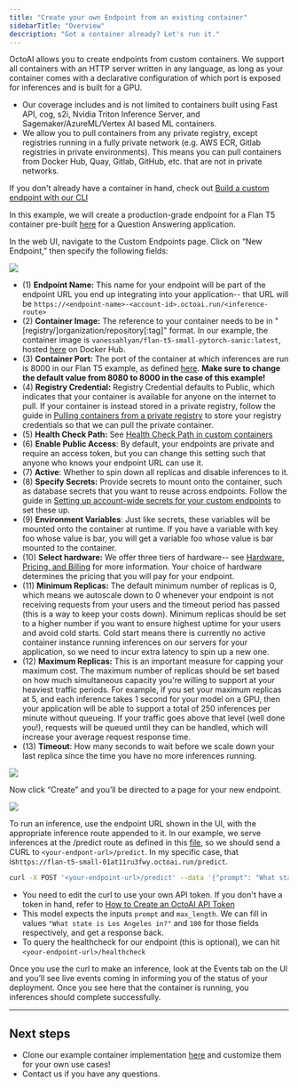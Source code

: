 ```yaml
---
title: "Create your own Endpoint from an existing container"
sidebarTitle: "Overview"
description: "Got a container already? Let's run it."
---
```


OctoAI allows you to create endpoints from custom containers. We support all containers with an HTTP server written in any language, as long as your container comes with a declarative configuration of which port is exposed for inferences and is built for a GPU. 

* Our coverage includes and is not limited to containers built using Fast API, cog, s2i, Nvidia Triton Inference Server, and Sagemaker/AzureML/Vertex AI based ML containers.
* We allow you to pull containers from any private registry, except registries running in a fully private network (e.g. AWS ECR, Gitlab registries in private environments). This means you can pull containers from Docker Hub, Quay, Gitlab, GitHub, etc. that are not in private networks.

If you don't already have a container in hand, check out [Build a custom endpoint with our CLI](/docs/containerize-your-code-with-our-cli)

In this example, we will create a production-grade endpoint for a Flan T5 container pre-built [here](https://hub.docker.com/r/vanessahlyan/flan-t5-small-pytorch-sanic) for a Question Answering application.

In the web UI, navigate to the Custom Endpoints page. Click on “New Endpoint,” then specify the following fields: 

![](/images/4135ca5-002_PricingForNewEndpoint.png)

* (1) **Endpoint Name:** This name for your endpoint will be part of the endpoint URL you end up integrating into your application-- that URL will be `https://<endpoint-name>-<account-id>.octoai.run/<inference-route>`
* (2) **Container Image:** The reference to your container needs to be in "\[registry/\]organization/repository\[:tag\]" format. In our example, the container image is `vanessahlyan/flan-t5-small-pytorch-sanic:latest`, hosted [here](https://hub.docker.com/r/vanessahlyan/flan-t5-small-pytorch-sanic) on Docker Hub.
* (3) **Container Port:** The port of the container at which inferences are run is 8000 in our Flan T5 example, as defined [here](https://github.com/octoml/octocloud-templates/blob/main/flan-t5-small/Dockerfile#L3). **Make sure to change the default value from 8080 to 8000 in the case of this example!**
* (4) **Registry Credential:** Registry Credential defaults to Public, which indicates that your container is available for anyone on the internet to pull. If your container is instead stored in a private registry, follow the guide in [Pulling containers from a private registry](/docs/pulling-containers-from-a-private-registry) to store your registry credentials so that we can pull the private container.
* (5) **Health Check Path:** See [Health Check Path in custom containers](/docs/health-check-paths-in-custom-containers)
* (6) **Enable Public Access**: By default, your endpoints are private and require an access token, but you can change this setting such that anyone who knows your endpoint URL can use it.
* (7) **Active**: Whether to spin down all replicas and disable inferences to it.
* (8) **Specify Secrets:** Provide secrets to mount onto the container, such as database secrets that you want to reuse across endpoints. Follow the guide in [Setting up account-wide secrets for your custom endpoints](/docs/setting-up-secrets-or-environment-variables-for-your-custom-endpoints) to set these up.
* (9) **Environment Variables**: Just like secrets, these variables will be mounted onto the container at runtime. If you have a variable with key foo whose value is bar, you will get a variable foo whose value is bar mounted to the container.
* (10) **Select hardware:** We offer three tiers of hardware-- see [Hardware, Pricing, and Billing](/docs/pricing) for more information. Your choice of hardware determines the pricing that you will pay for your endpoint.
* (11) **Minimum Replicas:** The default minimum number of replicas is 0, which means we autoscale down to 0 whenever your endpoint is not receiving requests from your users and the timeout period has passed (this is a way to keep your costs down). Minimum replicas should be set to a higher number if you want to ensure highest uptime for your users and avoid cold starts. Cold start means there is currently no active container instance running inferences on our servers for your application, so we need to incur extra latency to spin up a new one.
* (12) **Maximum Replicas:** This is an important measure for capping your maximum cost. The maximum number of replicas should be set based on how much simultaneous capacity you're willing to support at your heaviest traffic periods. For example, if you set your maximum replicas at 5, and each inference takes 1 second for your model on a GPU, then your application will be able to support a total of 250 inferences per minute without queueing. If your traffic goes above that level (well done you!), requests will be queued until they can be handled, which will increase your average request response time.
* (13) **Timeout**: How many seconds to wait before we scale down your last replica since the time you have no more inferences running.

![](/images/7ac4295-002_FilledEndpointCreation.png)

Now click “Create” and you’ll be directed to a page for your new endpoint. 

![](/images/2f31e01-003_CreatedEndpoint.png)

To run an inference, use the endpoint URL shown in the UI, with the appropriate inference route appended to it. In our example, we serve inferences at the /predict route as defined in this [file](https://github.com/octoml/octocloud-templates/blob/main/flan-t5-small/server.py#L28), so we should send a CURL to `<your-endpont-url>/predict`. In my specific case, that is`https://flan-t5-small-01at11ru3fwy.octoai.run/predict`.

```bash bash
curl -X POST '<your-endpoint-url>/predict' --data '{"prompt": "What state is Los Angeles in?", "max_length": 100}' -H 'content-type: application/json' -H "Authorization: Bearer $YOUR_TOKEN"
```

* You need to edit the curl to use your own API token. If you don't have a token in hand, refer to [How to Create an OctoAI API Token](/docs/how-to-create-an-octoai-access-token)
* This model expects the inputs `prompt` and `max_length`. We can fill in values `"What state is Los Angeles in?"` and `100` for those fields respectively, and get a response back.
* To query the healthcheck for our endpoint (this is optional), we can hit `<your-endpoint-url>/healthcheck`

Once you use the curl to make an inference, look at the Events tab on the UI and you’ll see live events coming in informing you of the status of your deployment. Once you see here that the container is running, you inferences should complete successfully.

---

## Next steps

* Clone our example container implementation [here](https://github.com/octoml/octocloud-templates) and customize them for your own use cases!
* Contact us if you have any questions.